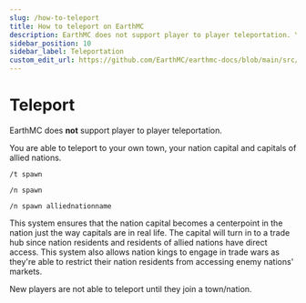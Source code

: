 ---
slug: /how-to-teleport
title: How to teleport on EarthMC
description: EarthMC does not support player to player teleportation. You are able to teleport to your own town, your nation capital and capitals of allied nations.
sidebar_position: 10
sidebar_label: Teleportation
custom_edit_url: https://github.com/EarthMC/earthmc-docs/blob/main/src/docs/teleport.mdx
---
# Teleport
EarthMC does **not** support player to player teleportation.

You are able to teleport to your own town, your nation capital and capitals of allied nations.

`/t spawn`

`/n spawn`

`/n spawn alliednationname`

This system ensures that the nation capital becomes a centerpoint in the nation just the way capitals are in real life. The capital will turn in to a trade hub since nation residents and residents of allied nations have direct access. This system also allows nation kings to engage in trade wars as they're able to restrict their nation residents from accessing enemy nations' markets. 

New players are not able to teleport until they join a town/nation.
